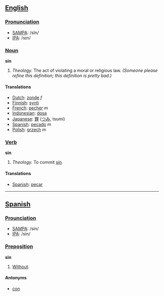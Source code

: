 == [[English]] ==

=== [[Pronunciation]] ===
*[[SAMPA]]: /sIn/
*[[International Phonetic Alphabet|IPA]]: /sɪn/

=== [[Noun]] ===
'''sin'''

#''Theology.'' The act of violating a moral or religious law. ''(Someone please refine this definition; this definition is pretty bad.)''

==== Translations ====
*[[Dutch]]: [[zonde]] ''f''
*[[Finnish]]: [[synti]]
*[[French]]: [[pecher]] ''m''
*[[Indonesian]]: [[dosa]]
*[[Japanese]]: [[罪]] ([[つみ]], tsumi)
*[[Spanish]]: [[pecado]] ''m''
*[[Polish]]: [[grzech]] ''m''

=== [[Verb]] ===
'''sin'''

#''Theology.'' To commit [[Sin#Noun|sin]].

==== Translations ====
*[[Spanish]]: [[pecar]]

----

== [[Spanish]] ==

=== [[Prounciation]] ===
*[[SAMPA]]: /sin/
*[[International Phonetic Alphabet|IPA]]: /sin/

=== [[Preposition]] ===
'''sin'''

#[[Without]].

==== Antonyms ====
*[[con]]